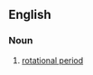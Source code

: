 ==English==

===Noun===
{{wikipedia}}
{{en-noun|sg=[[rotation]] [[period]]}}

# [[rotational period]]